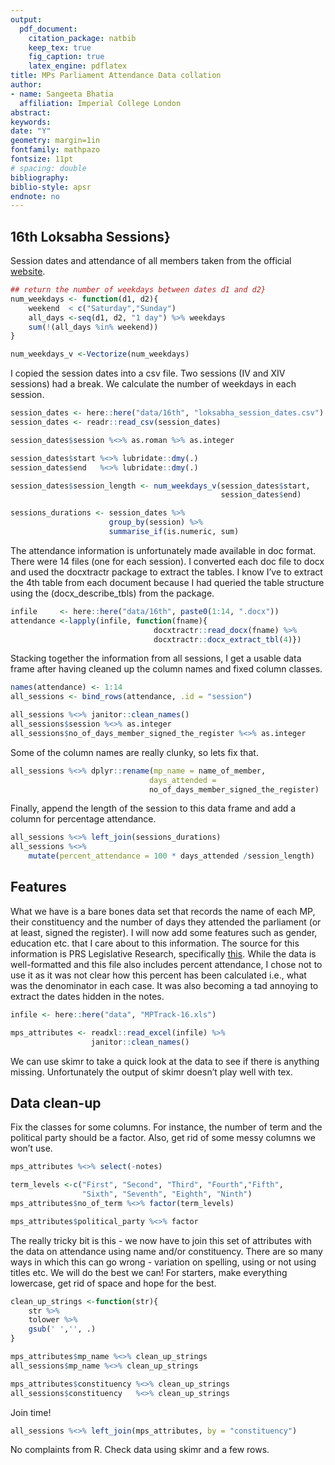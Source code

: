 ```yaml
---
output: 
  pdf_document:
    citation_package: natbib
    keep_tex: true
    fig_caption: true
    latex_engine: pdflatex
title: MPs Parliament Attendance Data collation 
author:
- name: Sangeeta Bhatia
  affiliation: Imperial College London
abstract: 
keywords: 
date: "Y"
geometry: margin=1in
fontfamily: mathpazo
fontsize: 11pt
# spacing: double
bibliography: 
biblio-style: apsr
endnote: no
---
```


## 16th Loksabha Sessions}

Session dates and attendance of all members taken from the official
[website](http://loksabha.nic.in).

```r
## return the number of weekdays between dates d1 and d2}
num_weekdays <- function(d1, d2){
    weekend  < c("Saturday","Sunday")
    all_days <-seq(d1, d2, "1 day") %>% weekdays
    sum(!(all_days %in% weekend))
}

num_weekdays_v <-Vectorize(num_weekdays)
```

I copied the session dates into a csv file. Two sessions (IV and XIV
sessions) had a break. We calculate the number of weekdays in each
session.


```r
session_dates <- here::here("data/16th", "loksabha_session_dates.csv")
session_dates <- readr::read_csv(session_dates)

session_dates$session %<>% as.roman %>% as.integer

session_dates$start %<>% lubridate::dmy(.)
session_dates$end   %<>% lubridate::dmy(.)

session_dates$session_length <- num_weekdays_v(session_dates$start,
                                               session_dates$end)

sessions_durations <- session_dates %>%
                      group_by(session) %>%
                      summarise_if(is.numeric, sum)
```


The attendance information is unfortunately made available in doc
format. There were 14 files (one for each session). I converted each doc
file to docx and used the docxtractr package to extract the tables. I
know I've to extract the 4th table from each document because I had
queried the table structure using the \(docx_describe_tbls\) from the
package.


```r
infile     <- here::here("data/16th", paste0(1:14, ".docx"))
attendance <-lapply(infile, function(fname){
                                docxtractr::read_docx(fname) %>%
                                docxtractr::docx_extract_tbl(4)})
```


Stacking together the information from all sessions, I get a usable data
frame after having cleaned up the column names and fixed column classes.


```r
names(attendance) <- 1:14
all_sessions <- bind_rows(attendance, .id = "session")

all_sessions %<>% janitor::clean_names()
all_sessions$session %<>% as.integer
all_sessions$no_of_days_member_signed_the_register %<>% as.integer
```


Some of the column names are really clunky, so lets fix that.


```r
all_sessions %<>% dplyr::rename(mp_name = name_of_member,
                               days_attended =
                               no_of_days_member_signed_the_register)
```


Finally, append the length of the session to this data frame and add a
column for percentage attendance.


```r
all_sessions %<>% left_join(sessions_durations)
all_sessions %<>% 
    mutate(percent_attendance = 100 * days_attended /session_length)
```


## Features

What we have is a bare bones data set that records the name of each MP,
their constituency and the number of days they attended the parliament
(or at least, signed the register). I will now add some features such as
gender, education etc. that I care about to this information. The source
for this information is PRS Legislative Research, specifically 
[this](http://www.prsindia.org/mptrack/16loksabha/). While the data
is well-formatted and this file also includes percent attendance, I
chose not to use it as it was not clear how this percent has been
calculated i.e., what was the denominator in each case. It was also
becoming a tad annoying to extract the dates hidden in the notes.


```r
infile <- here::here("data", "MPTrack-16.xls")

mps_attributes <- readxl::read_excel(infile) %>% 
                  janitor::clean_names()
```


We can use skimr to take a quick look at the data to see if there is anything missing.
Unfortunately the output of skimr doesn't play well with tex.

## Data clean-up

Fix the classes for some columns. For instance, the number of term and
the political party should be a factor. Also, get rid of some messy
columns we won't use.


```r
mps_attributes %<>% select(-notes)

term_levels <-c("First", "Second", "Third", "Fourth","Fifth",
                "Sixth", "Seventh", "Eighth", "Ninth")
mps_attributes$no_of_term %<>% factor(term_levels)

mps_attributes$political_party %<>% factor

```


The really tricky bit is this - we now have to join this set of
attributes with the data on attendance using name and/or constituency.
There are so many ways in which this can go wrong - variation on
spelling, using or not using titles etc. We will do the best we can! For
starters, make everything lowercase, get rid of space and hope for the
best.


```r
clean_up_strings <-function(str){
    str %>% 
    tolower %>% 
    gsub(' ','', .)
}

mps_attributes$mp_name %<>% clean_up_strings
all_sessions$mp_name %<>% clean_up_strings

mps_attributes$constituency %<>% clean_up_strings
all_sessions$constituency   %<>% clean_up_strings
```


Join time!


```r
all_sessions %<>% left_join(mps_attributes, by = "constituency")

```


No complaints from R. Check data using skimr and a few rows.






